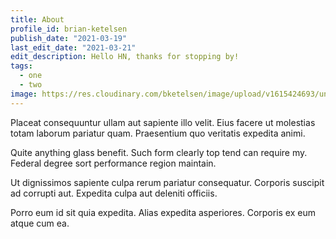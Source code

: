 ```yaml
---
title: About
profile_id: brian-ketelsen
publish_date: "2021-03-19"
last_edit_date: "2021-03-21"
edit_description: Hello HN, thanks for stopping by!
tags:
  - one
  - two
image: https://res.cloudinary.com/bketelsen/image/upload/v1615424693/unsplash_photos_5m_Z_M06_Fc9g_0ce023bcbb.jpg
---
```


Placeat consequuntur ullam aut sapiente illo velit. Eius facere ut molestias totam laborum pariatur quam. Praesentium quo veritatis expedita animi.

Quite anything glass benefit. Such form clearly top tend can require my. Federal degree sort performance region maintain.

Ut dignissimos sapiente culpa rerum pariatur consequatur. Corporis suscipit ad corrupti aut. Expedita culpa aut deleniti officiis.

Porro eum id sit quia expedita. Alias expedita asperiores. Corporis ex eum atque cum ea.
